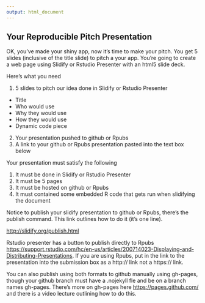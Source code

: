 ```yaml
---
output: html_document
---
```


## Your Reproducible Pitch Presentation

OK, you've made your shiny app, now it's time to make your pitch. You get 5 slides (inclusive of the title slide)  to pitch a your app. You're going to create a web page using Slidify or Rstudio Presenter with an html5 slide deck.

Here's what you need

1. 5 slides to pitch our idea done in Slidify or Rstudio Presenter
  - Title
  - Who would use
  - Why they would use
  - How they would use
  - Dynamic code piece
2. Your presentation pushed to github or Rpubs
3. A link to your github or Rpubs presentation pasted into the text box below

Your presentation must satisfy the following

1. It must be done in Slidify or Rstudio Presenter
2. It must be 5 pages
3. It must be hosted on github or Rpubs
4. It must contained some embedded R code that gets run when slidifying the document

Notice to publish your slidify presentation to github or Rpubs, there's the publish command. This link outlines how to do it (it's one line). 

[http://slidify.org/publish.html](http://slidify.org/publish.html)


Rstudio presenter has a button to publish directly to Rpubs [https://support.rstudio.com/hc/en-us/articles/200714023-Displaying-and-Distributing-Presentations](https://support.rstudio.com/hc/en-us/articles/200714023-Displaying-and-Distributing-Presentations). If you are using Rpubs, put in the link to the presentation into the submission box as a http:// link not a https:// link.


You can also publish using both formats to github manually using gh-pages, though your github branch must have a .nojekyll fle and be on a branch names gh-pages. There's more on gh-pages here [https://pages.github.com/](https://pages.github.com/)  and there is a video lecture outlining how to do this.
